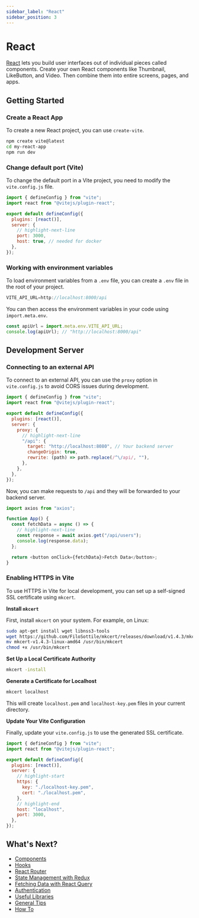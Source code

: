 ```yaml
---
sidebar_label: "React"
sidebar_position: 3
---
```


# React

[React](https://react.dev/) lets you build user interfaces out of individual pieces called components. Create your own React components like Thumbnail, LikeButton, and Video. Then combine them into entire screens, pages, and apps.

## Getting Started

### Create a React App

To create a new React project, you can use `create-vite`.

```bash
npm create vite@latest
cd my-react-app
npm run dev
```

### Change default port (Vite)

To change the default port in a Vite project, you need to modify the `vite.config.js` file.

```js title="vite.config.js"
import { defineConfig } from "vite";
import react from "@vitejs/plugin-react";

export default defineConfig({
  plugins: [react()],
  server: {
    // highlight-next-line
    port: 3000,
    host: true, // needed for docker
  },
});
```

### Working with environment variables

To load environment variables from a `.env` file, you can create a `.env` file in the root of your project.

```js title=".env"
VITE_API_URL=http://localhost:8000/api
```

You can then access the environment variables in your code using `import.meta.env`.

```javascript title="App.jsx"
const apiUrl = import.meta.env.VITE_API_URL;
console.log(apiUrl); // "http://localhost:8000/api"
```

## Development Server

### Connecting to an external API

To connect to an external API, you can use the `proxy` option in `vite.config.js` to avoid CORS issues during development.

```js title="vite.config.js"
import { defineConfig } from "vite";
import react from "@vitejs/plugin-react";

export default defineConfig({
  plugins: [react()],
  server: {
    proxy: {
      // highlight-next-line
      "/api": {
        target: "http://localhost:8080", // Your backend server
        changeOrigin: true,
        rewrite: (path) => path.replace(/^\/api/, ""),
      },
    },
  },
});
```

Now, you can make requests to `/api` and they will be forwarded to your backend server.

```javascript title="App.jsx"
import axios from "axios";

function App() {
  const fetchData = async () => {
    // highlight-next-line
    const response = await axios.get("/api/users");
    console.log(response.data);
  };

  return <button onClick={fetchData}>Fetch Data</button>;
}
```

### Enabling HTTPS in Vite

To use HTTPS in Vite for local development, you can set up a self-signed SSL certificate using `mkcert`.

**Install `mkcert`**

First, install `mkcert` on your system. For example, on Linux:

```bash
sudo apt-get install wget libnss3-tools
wget https://github.com/FiloSottile/mkcert/releases/download/v1.4.3/mkcert-v1.4.3-linux-amd64
mv mkcert-v1.4.3-linux-amd64 /usr/bin/mkcert
chmod +x /usr/bin/mkcert
```

**Set Up a Local Certificate Authority**

```bash
mkcert -install
```

**Generate a Certificate for Localhost**

```bash
mkcert localhost
```

This will create `localhost.pem` and `localhost-key.pem` files in your current directory.

**Update Your Vite Configuration**

Finally, update your `vite.config.js` to use the generated SSL certificate.

```js title="vite.config.js"
import { defineConfig } from "vite";
import react from "@vitejs/plugin-react";

export default defineConfig({
  plugins: [react()],
  server: {
    // highlight-start
    https: {
      key: "./localhost-key.pem",
      cert: "./localhost.pem",
    },
    // highlight-end
    host: "localhost",
    port: 3000,
  },
});
```

## What's Next?

- [Components](./components.mdx)
- [Hooks](./hooks.mdx)
- [React Router](./react_router.mdx)
- [State Management with Redux](./redux.mdx)
- [Fetching Data with React Query](./reactQuery.mdx)
- [Authentication](./authentication.mdx)
- [Useful Libraries](./usefull_libraries.mdx)
- [General Tips](./general.mdx)
- [How To](./how_to.mdx)
